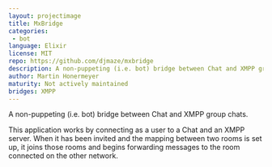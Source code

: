 ```yaml
---
layout: projectimage
title: MxBridge
categories:
 - bot
language: Elixir
license: MIT
repo: https://github.com/djmaze/mxbridge
description: A non-puppeting (i.e. bot) bridge between Chat and XMPP group chats.
author: Martin Honermeyer
maturity: Not actively maintained
bridges: XMPP
---
```


A non-puppeting (i.e. bot) bridge between Chat and XMPP group chats.

This application works by connecting as a user to a Chat and an XMPP server. When it has been invited and the mapping between two rooms is set up, it joins those rooms and begins forwarding messages to the room connected on the other network.
